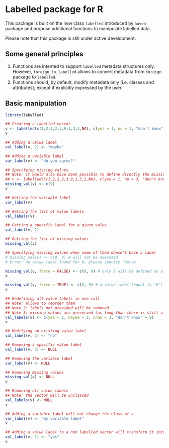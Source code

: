 # Labelled package for R

This package is built on the new class `labelled` introduced by `haven` package
and propose additional functions to manipulate labelled data.

Please note that this package is still under active development.

## Some general principles

1. Functions are intented to support `labelled` metadata structures only.
   However, `foreign_to_labelled` allows to convert metadata from `foreign` package to `labelled`.
2. Functions should, by default, modify metadata only (i.e. classes and attributes), except if
   explicitly expressed by the user.

## Basic manipulation

```r
library(labelled)

## Creating a labelled vector
v <- labelled(c(1,2,2,2,3,9,1,3,2,NA), c(yes = 1, no = 3, "don't know" = 9))
v

## Adding a value label
val_label(v, 2) <- "maybe"

## Adding a variable label
var_label(v) <- "do you agree?"

## Specifying missing values
## Note: it would also have been possible to define directly the missing values with labelled
## v <- labelled(c(1,2,2,2,3,9,1,3,2,NA), c(yes = 1, no = 3, "don't know" = 9), c(F, F, T))
missing_val(v) <- c(9)
v

## Getting the variable label
var_label(v)

## Getting the list of value labels
val_labels(v)

## Getting a specific label for a given value
val_label(v, 1)

## Getting the list of missing values
missing_val(v)

## Specifying missing values when some of them doesn't have a label
# missing_val(v) <- c(8, 9) # will not be executed
# Error: no value label found for 8, please specify `force`

missing_val(v, force = FALSE) <- c(8, 9) # only 9 will be defined as a missing value
v

missing_val(v, force = TRUE) <- c(8, 9) # a value label (equal to "8") will be created for 8
v

## Redefining all value labels in one call
## Note: allows to reorder them
## Note 2: labels not provided will be removed 
## Note 3: missing values are preserved (as long than there is still a label)
val_labels(v) <- c(yes = 1, maybe = 2, nnno = 3, "don't know" = 9)
v

## Modifying an existing value label
val_label(v, 3) <- "no"

## Removing a specific value label
val_label(v, 3) <- NULL

## Removing the variable label
var_label(v) <- NULL

## Removing missing values
missing_val(v) <- NULL
v

## Removing all value labels
## Note: the vector will be unclassed
val_labels(v) <- NULL
v

## Adding a variable label will not change the class of v
var_label(v) <- "my variable label"
v

## Adding a value label to a non labelled vector will transform it into a labelled variable
val_label(v, 1) <- "yes"
v
```
